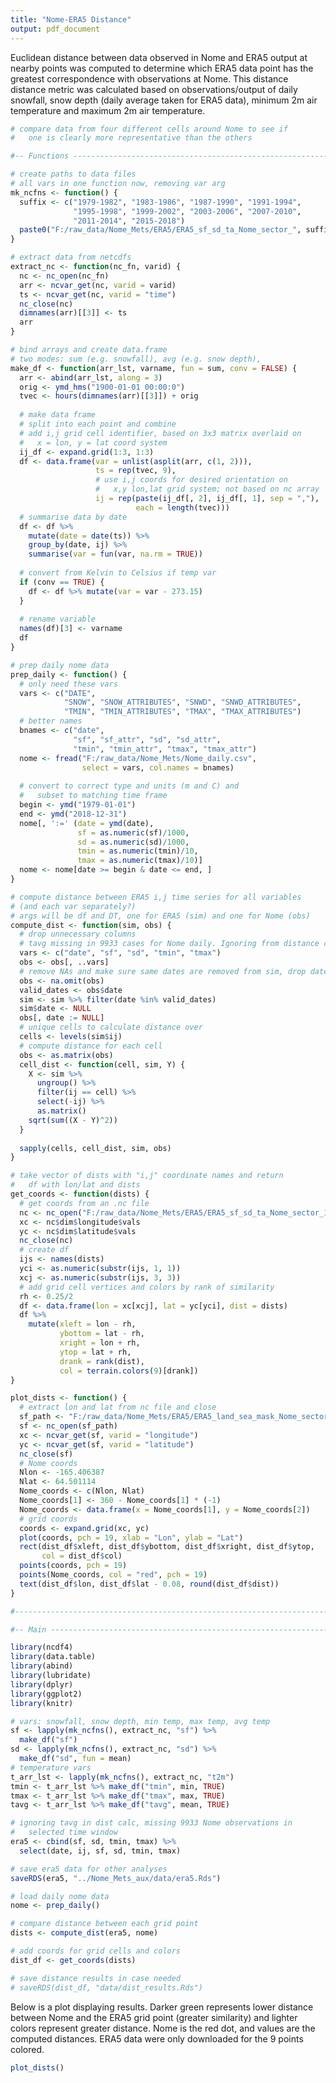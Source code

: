 ```yaml
---
title: "Nome-ERA5 Distance"
output: pdf_document
---
```


Euclidean distance between data observed in Nome and ERA5 output at nearby points was computed to determine which ERA5 data point has the greatest correspondence with observations at Nome. This distance distance metric was calculated based on observations/output of daily snowfall, snow depth (daily average taken for ERA5 data), minimum 2m air temperature and maximum 2m air temperature. 

```r

# compare data from four different cells around Nome to see if 
#   one is clearly more representative than the others

#-- Functions -----------------------------------------------------------------

# create paths to data files
# all vars in one function now, removing var arg
mk_ncfns <- function() {
  suffix <- c("1979-1982", "1983-1986", "1987-1990", "1991-1994",
              "1995-1998", "1999-2002", "2003-2006", "2007-2010",
              "2011-2014", "2015-2018")
  paste0("F:/raw_data/Nome_Mets/ERA5/ERA5_sf_sd_ta_Nome_sector_", suffix, ".nc")
}

# extract data from netcdfs
extract_nc <- function(nc_fn, varid) {
  nc <- nc_open(nc_fn)
  arr <- ncvar_get(nc, varid = varid)
  ts <- ncvar_get(nc, varid = "time")
  nc_close(nc)
  dimnames(arr)[[3]] <- ts
  arr
}

# bind arrays and create data.frame
# two modes: sum (e.g. snowfall), avg (e.g. snow depth), 
make_df <- function(arr_lst, varname, fun = sum, conv = FALSE) {
  arr <- abind(arr_lst, along = 3)
  orig <- ymd_hms("1900-01-01 00:00:0")
  tvec <- hours(dimnames(arr)[[3]]) + orig
  
  # make data frame
  # split into each point and combine
  # add i,j grid cell identifier, based on 3x3 matrix overlaid on
  #   x = lon, y = lat coord system
  ij_df <- expand.grid(1:3, 1:3)
  df <- data.frame(var = unlist(asplit(arr, c(1, 2))),
                   ts = rep(tvec, 9), 
                   # use i,j coords for desired orientation on 
                   #   x,y lon,lat grid system; not based on nc array
                   ij = rep(paste(ij_df[, 2], ij_df[, 1], sep = ","), 
                            each = length(tvec)))
  # summarise data by date
  df <- df %>% 
    mutate(date = date(ts)) %>%
    group_by(date, ij) %>%
    summarise(var = fun(var, na.rm = TRUE))
  
  # convert from Kelvin to Celsius if temp var
  if (conv == TRUE) {
    df <- df %>% mutate(var = var - 273.15)
  } 
  
  # rename variable
  names(df)[3] <- varname
  df
}

# prep daily nome data
prep_daily <- function() {
  # only need these vars
  vars <- c("DATE", 
            "SNOW", "SNOW_ATTRIBUTES", "SNWD", "SNWD_ATTRIBUTES", 
            "TMIN", "TMIN_ATTRIBUTES", "TMAX", "TMAX_ATTRIBUTES")
  # better names
  bnames <- c("date", 
              "sf", "sf_attr", "sd", "sd_attr", 
              "tmin", "tmin_attr", "tmax", "tmax_attr")
  nome <- fread("F:/raw_data/Nome_Mets/Nome_daily.csv", 
                select = vars, col.names = bnames)
  
  # convert to correct type and units (m and C) and 
  #   subset to matching time frame
  begin <- ymd("1979-01-01")
  end <- ymd("2018-12-31")
  nome[, ':=' (date = ymd(date),
               sf = as.numeric(sf)/1000,
               sd = as.numeric(sd)/1000,
               tmin = as.numeric(tmin)/10,
               tmax = as.numeric(tmax)/10)]
  nome <- nome[date >= begin & date <= end, ]
}

# compute distance between ERA5 i,j time series for all variables
# (and each var separately?)
# args will be df and DT, one for ERA5 (sim) and one for Nome (obs)
compute_dist <- function(sim, obs) {
  # drop unnecessary columns
  # tavg missing in 9933 cases for Nome daily. Ignoring from distance calc
  vars <- c("date", "sf", "sd", "tmin", "tmax")
  obs <- obs[, ..vars]
  # remove NAs and make sure same dates are removed from sim, drop dates
  obs <- na.omit(obs)
  valid_dates <- obs$date
  sim <- sim %>% filter(date %in% valid_dates)
  sim$date <- NULL
  obs[, date := NULL]
  # unique cells to calculate distance over
  cells <- levels(sim$ij)
  # compute distance for each cell
  obs <- as.matrix(obs)
  cell_dist <- function(cell, sim, Y) {
    X <- sim %>% 
      ungroup() %>%
      filter(ij == cell) %>% 
      select(-ij) %>% 
      as.matrix()
    sqrt(sum((X - Y)^2))
  }
  
  sapply(cells, cell_dist, sim, obs)
}

# take vector of dists with "i,j" coordinate names and return
#   df with lon/lat and dists
get_coords <- function(dists) {
  # get coords from an .nc file
  nc <- nc_open("F:/raw_data/Nome_Mets/ERA5/ERA5_sf_sd_ta_Nome_sector_1979-1982.nc")
  xc <- nc$dim$longitude$vals
  yc <- nc$dim$latitude$vals
  nc_close(nc)
  # create df
  ijs <- names(dists)
  yci <- as.numeric(substr(ijs, 1, 1))
  xcj <- as.numeric(substr(ijs, 3, 3))
  # add grid cell vertices and colors by rank of similarity
  rh <- 0.25/2
  df <- data.frame(lon = xc[xcj], lat = yc[yci], dist = dists)
  df %>%
    mutate(xleft = lon - rh,
           ybottom = lat - rh,
           xright = lon + rh,
           ytop = lat + rh,
           drank = rank(dist),
           col = terrain.colors(9)[drank])
}

plot_dists <- function() {
  # extract lon and lat from nc file and close
  sf_path <- "F:/raw_data/Nome_Mets/ERA5/ERA5_land_sea_mask_Nome_sector.nc"
  sf <- nc_open(sf_path)
  xc <- ncvar_get(sf, varid = "longitude")
  yc <- ncvar_get(sf, varid = "latitude")
  nc_close(sf)
  # Nome coords
  Nlon <- -165.406387
  Nlat <- 64.501114
  Nome_coords <- c(Nlon, Nlat)
  Nome_coords[1] <- 360 - Nome_coords[1] * (-1)
  Nome_coords <- data.frame(x = Nome_coords[1], y = Nome_coords[2])
  # grid coords
  coords <- expand.grid(xc, yc)
  plot(coords, pch = 19, xlab = "Lon", ylab = "Lat")
  rect(dist_df$xleft, dist_df$ybottom, dist_df$xright, dist_df$ytop, 
       col = dist_df$col)
  points(coords, pch = 19)
  points(Nome_coords, col = "red", pch = 19)
  text(dist_df$lon, dist_df$lat - 0.08, round(dist_df$dist))
}

#------------------------------------------------------------------------------

#-- Main ----------------------------------------------------------------------

library(ncdf4)
library(data.table)
library(abind)
library(lubridate)
library(dplyr)
library(ggplot2)
library(knitr)

# vars: snowfall, snow depth, min temp, max temp, avg temp
sf <- lapply(mk_ncfns(), extract_nc, "sf") %>% 
  make_df("sf")
sd <- lapply(mk_ncfns(), extract_nc, "sd") %>% 
  make_df("sd", fun = mean)
# temperature vars
t_arr_lst <- lapply(mk_ncfns(), extract_nc, "t2m")
tmin <- t_arr_lst %>% make_df("tmin", min, TRUE)
tmax <- t_arr_lst %>% make_df("tmax", max, TRUE)
tavg <- t_arr_lst %>% make_df("tavg", mean, TRUE)

# ignoring tavg in dist calc, missing 9933 Nome observations in
#   selected time window 
era5 <- cbind(sf, sd, tmin, tmax) %>% 
  select(date, ij, sf, sd, tmin, tmax)

# save era5 data for other analyses
saveRDS(era5, "../Nome_Mets_aux/data/era5.Rds")

# load daily nome data
nome <- prep_daily()

# compare distance between each grid point 
dists <- compute_dist(era5, nome)

# add coords for grid cells and colors
dist_df <- get_coords(dists)

# save distance results in case needed
# saveRDS(dist_df, "data/dist_results.Rds")

```

Below is a plot displaying results. Darker green represents lower distance between Nome and the ERA5 grid point (greater similarity) and lighter colors represent greater distance. Nome is the red dot, and values are the computed distances. ERA5 data were only downloaded for the 9 points colored.

```r
plot_dists()
```

